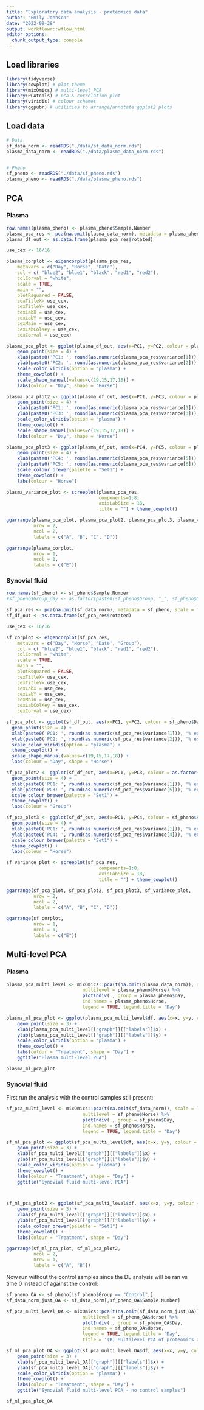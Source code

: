 ```yaml
---
title: "Exploratory data analysis - proteomics data"
author: "Emily Johnson"
date: "2022-09-28"
output: workflowr::wflow_html
editor_options:
  chunk_output_type: console
---
```


## Load libraries

```r

library(tidyverse)
library(cowplot) # plot theme
library(mixOmics) # multi-level PCA
library(PCAtools) # pca & correlation plot
library(viridis) # colour schemes
library(ggpubr) # utilities to arrange/annotate ggplot2 plots

```


## Load data

```r

# Data
sf_data_norm <- readRDS("./data/sf_data_norm.rds")
plasma_data_norm <- readRDS("./data/plasma_data_norm.rds")


# Pheno
sf_pheno <- readRDS("./data/sf_pheno.rds")
plasma_pheno <- readRDS("./data/plasma_pheno.rds")

```


## PCA

### Plasma

```r

row.names(plasma_pheno) <- plasma_pheno$Sample.Number
plasma_pca_res <- pca(na.omit(plasma_data_norm), metadata = plasma_pheno, scale = TRUE, center = TRUE)
plasma_df_out <- as.data.frame(plasma_pca_res$rotated)

```


```r

use_cex <- 16/16

plasma_corplot <- eigencorplot(plasma_pca_res,
    metavars = c("Day", "Horse", "Date"),
    col = c( "blue2", "blue1", "black", "red1", "red2"),
    colCorval = "white",
    scale = TRUE,
    main = "",
    plotRsquared = FALSE,
    cexTitleX= use_cex,
    cexTitleY= use_cex,
    cexLabX = use_cex,
    cexLabY = use_cex,
    cexMain = use_cex,
    cexLabColKey = use_cex,
    cexCorval = use_cex) 


```

```r

plasma_pca_plot <- ggplot(plasma_df_out, aes(x=PC1, y=PC2, colour = plasma_pheno$Day, shape=factor(plasma_pheno$Horse))) + 
    geom_point(size = 4) + 
    xlab(paste0('PC1: ', round(as.numeric(plasma_pca_res$variance[1])), '% expl.var')) + 
    ylab(paste0('PC2: ', round(as.numeric(plasma_pca_res$variance[2])), '% expl.var')) + 
    scale_color_viridis(option = "plasma") +
    theme_cowplot() + 
    scale_shape_manual(values=c(19,15,17,18)) +
    labs(colour = "Day", shape = "Horse")

```

```r

plasma_pca_plot2 <- ggplot(plasma_df_out, aes(x=PC1, y=PC3, colour = plasma_pheno$Day, shape=factor(plasma_pheno$Horse))) + 
    geom_point(size = 4) + 
    xlab(paste0('PC1: ', round(as.numeric(plasma_pca_res$variance[1])), '% expl.var')) + 
    ylab(paste0('PC3: ', round(as.numeric(plasma_pca_res$variance[3])), '% expl.var')) + 
    scale_color_viridis(option = "plasma") +
    theme_cowplot() + 
    scale_shape_manual(values=c(19,15,17,18)) +
    labs(colour = "Day", shape = "Horse")

```

```r

plasma_pca_plot3 <- ggplot(plasma_df_out, aes(x=PC4, y=PC5, colour = plasma_pheno$Horse)) + 
    geom_point(size = 4) + 
    xlab(paste0('PC4: ', round(as.numeric(plasma_pca_res$variance[5])), '% expl.var')) + 
    ylab(paste0('PC5: ', round(as.numeric(plasma_pca_res$variance[6])), '% expl.var')) + 
    scale_colour_brewer(palette = "Set1") +
    theme_cowplot() + 
    labs(colour = "Horse")

```

```r

plasma_variance_plot <- screeplot(plasma_pca_res,
                                  components=1:8,
                                  axisLabSize = 18,
                                  title = "") + theme_cowplot() 

```


```r

ggarrange(plasma_pca_plot, plasma_pca_plot2, plasma_pca_plot3, plasma_variance_plot,
          nrow = 2, 
          ncol = 2,
          labels = c("A", "B", "C", "D"))

```

```r

ggarrange(plasma_corplot,
          nrow = 1, 
          ncol = 1,
          labels = c("E"))

```


### Synovial fluid

```r

row.names(sf_pheno) <- sf_pheno$Sample.Number
#sf_pheno$Group_day <- as.factor(paste0(sf_pheno$Group, "_", sf_pheno$Day))

sf_pca_res <- pca(na.omit(sf_data_norm), metadata = sf_pheno, scale = TRUE, center = TRUE)
sf_df_out <- as.data.frame(sf_pca_res$rotated)

```


```r

use_cex <- 16/16

sf_corplot <- eigencorplot(sf_pca_res,
    metavars = c("Day", "Horse", "Date", "Group"),
    col = c( "blue2", "blue1", "black", "red1", "red2"),
    colCorval = "white",
    scale = TRUE,
    main = "",
    plotRsquared = FALSE,
    cexTitleX= use_cex,
    cexTitleY= use_cex,
    cexLabX = use_cex,
    cexLabY = use_cex,
    cexMain = use_cex,
    cexLabColKey = use_cex,
    cexCorval = use_cex) 


```



```r

sf_pca_plot <- ggplot(sf_df_out, aes(x=PC1, y=PC2, colour = sf_pheno$Day, shape=factor(sf_pheno$Horse))) + 
  geom_point(size = 4) + 
  xlab(paste0('PC1: ', round(as.numeric(sf_pca_res$variance[1])), '% expl.var')) + 
  ylab(paste0('PC2: ', round(as.numeric(sf_pca_res$variance[2])), '% expl.var')) + 
  scale_color_viridis(option = "plasma") +
  theme_cowplot() + 
  scale_shape_manual(values=c(19,15,17,18)) +
  labs(colour = "Day", shape = "Horse")

```

```r

sf_pca_plot2 <- ggplot(sf_df_out, aes(x=PC1, y=PC3, colour = as.factor(sf_pheno$Group))) + 
  geom_point(size = 4) + 
  xlab(paste0('PC1: ', round(as.numeric(sf_pca_res$variance[1])), '% expl.var')) + 
  ylab(paste0('PC3: ', round(as.numeric(sf_pca_res$variance[5])), '% expl.var')) + 
  scale_colour_brewer(palette = "Set1") +
  theme_cowplot() + 
  labs(colour = "Group")

```

```r

sf_pca_plot3 <- ggplot(sf_df_out, aes(x=PC1, y=PC4, colour = sf_pheno$Horse)) + 
  geom_point(size = 4) + 
  xlab(paste0('PC1: ', round(as.numeric(sf_pca_res$variance[1])), '% expl.var')) + 
  ylab(paste0('PC4: ', round(as.numeric(sf_pca_res$variance[4])), '% expl.var')) + 
  scale_colour_brewer(palette = "Set1") +
  theme_cowplot() + 
  labs(colour = "Horse")

```

```r

sf_variance_plot <- screeplot(sf_pca_res,
                                  components=1:8,
                                  axisLabSize = 18,
                                  title = "") + theme_cowplot() 

```


```r

ggarrange(sf_pca_plot, sf_pca_plot2, sf_pca_plot3, sf_variance_plot,
          nrow = 2, 
          ncol = 2,
          labels = c("A", "B", "C", "D"))

```

```r

ggarrange(sf_corplot,
          nrow = 1, 
          ncol = 1,
          labels = c("E"))

```

## Multi-level PCA

### Plasma

```r

plasma_pca_multi_level <- mixOmics::pca(t(na.omit(plasma_data_norm)), scale = TRUE, center = TRUE, ncomp = 10,
                            multilevel = plasma_pheno$Horse) %>%
                            plotIndiv(., group = plasma_pheno$Day, 
                            ind.names = plasma_pheno$Horse,
                            legend = TRUE, legend.title = 'Day') 

```

```r

plasma_ml_pca_plot <- ggplot(plasma_pca_multi_level$df, aes(x=x, y=y, colour = plasma_pheno$Day)) + 
    geom_point(size = 3) + 
    xlab(plasma_pca_multi_level[["graph"]][["labels"]]$x) + 
    ylab(plasma_pca_multi_level[["graph"]][["labels"]]$y) + 
    scale_color_viridis(option = "plasma") +
    theme_cowplot() + 
    labs(colour = "Treatment", shape = "Day") + 
    ggtitle("Plasma multi-level PCA")


```

```r

plasma_ml_pca_plot

```


### Synovial fluid 

First run the analysis with the control samples still present: 

```r

sf_pca_multi_level <- mixOmics::pca(t(na.omit(sf_data_norm)), scale = TRUE, center = TRUE, ncomp = 10,
                            multilevel = sf_pheno$Horse) %>%
                            plotIndiv(., group = sf_pheno$Day, 
                            ind.names = sf_pheno$Horse,
                            legend = TRUE, legend.title = 'Day') 

```

```r

sf_ml_pca_plot <- ggplot(sf_pca_multi_level$df, aes(x=x, y=y, colour = sf_pheno$Day)) + 
    geom_point(size = 3) + 
    xlab(sf_pca_multi_level[["graph"]][["labels"]]$x) + 
    ylab(sf_pca_multi_level[["graph"]][["labels"]]$y) + 
    scale_color_viridis(option = "plasma") +
    theme_cowplot() + 
    labs(colour = "Treatment", shape = "Day") + 
    ggtitle("Synovial fluid multi-level PCA")



sf_ml_pca_plot2 <- ggplot(sf_pca_multi_level$df, aes(x=x, y=y, colour = sf_pheno$Group)) + 
    geom_point(size = 3) + 
    xlab(sf_pca_multi_level[["graph"]][["labels"]]$x) + 
    ylab(sf_pca_multi_level[["graph"]][["labels"]]$y) + 
    scale_colour_brewer(palette = "Set1") +
    theme_cowplot() + 
    labs(colour = "Treatment", shape = "Day") 


```

```r

ggarrange(sf_ml_pca_plot, sf_ml_pca_plot2,
          ncol = 2,
          nrow = 1, 
          labels = c("A", "B")) 

```


Now run without the control samples since the DE analysis will be ran vs time 0 instead of against the control:

```r

sf_pheno_OA <- sf_pheno[!sf_pheno$Group == "Control",]
sf_data_norm_just_OA <- sf_data_norm[,sf_pheno_OA$Sample.Number]

```


```r

sf_pca_multi_level_OA <- mixOmics::pca(t(na.omit(sf_data_norm_just_OA)), scale = TRUE, center = TRUE, ncomp = 10,
                            multilevel = sf_pheno_OA$Horse) %>%
                            plotIndiv(., group = sf_pheno_OA$Day, 
                            ind.names = sf_pheno_OA$Horse,
                            legend = TRUE, legend.title = 'Day',
                            title = '(B) Multilevel PCA of proteomics data') 

```

```r

sf_ml_pca_plot_OA <- ggplot(sf_pca_multi_level_OA$df, aes(x=x, y=y, colour = sf_pheno_OA$Day)) + 
    geom_point(size = 3) + 
    xlab(sf_pca_multi_level_OA[["graph"]][["labels"]]$x) + 
    ylab(sf_pca_multi_level_OA[["graph"]][["labels"]]$y) + 
    scale_color_viridis(option = "plasma") +
    theme_cowplot() + 
    labs(colour = "Treatment", shape = "Day") + 
    ggtitle("Synovial fluid multi-level PCA - no control samples")

```

```r

sf_ml_pca_plot_OA

```




